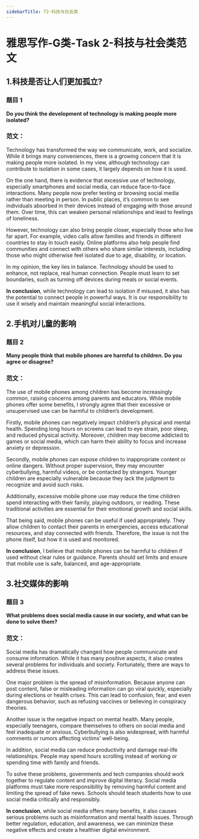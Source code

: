 ```yaml
---
sidebarTitle: T2-科技与社会类
---
```



# 雅思写作-G类-Task 2-科技与社会类范文

## 1.科技是否让人们更加孤立?

### 题目 1

**Do you think the development of technology is making people more isolated?**

### 范文：

Technology has transformed the way we communicate, work, and socialize. While it brings many conveniences, there is a growing concern that it is making people more isolated. In my view, although technology can contribute to isolation in some cases, it largely depends on how it is used.

On the one hand, there is evidence that excessive use of technology, especially smartphones and social media, can reduce face-to-face interactions. Many people now prefer texting or browsing social media rather than meeting in person. In public places, it’s common to see individuals absorbed in their devices instead of engaging with those around them. Over time, this can weaken personal relationships and lead to feelings of loneliness.

However, technology can also bring people closer, especially those who live far apart. For example, video calls allow families and friends in different countries to stay in touch easily. Online platforms also help people find communities and connect with others who share similar interests, including those who might otherwise feel isolated due to age, disability, or location.

In my opinion, the key lies in balance. Technology should be used to enhance, not replace, real human connection. People must learn to set boundaries, such as turning off devices during meals or social events.

**In conclusion**, while technology can lead to isolation if misused, it also has the potential to connect people in powerful ways. It is our responsibility to use it wisely and maintain meaningful social interactions.

## 2.手机对儿童的影响

### 题目 2

**Many people think that mobile phones are harmful to children. Do you agree or disagree?**

### 范文：

The use of mobile phones among children has become increasingly common, raising concerns among parents and educators. While mobile phones offer some benefits, I strongly agree that their excessive or unsupervised use can be harmful to children’s development.

Firstly, mobile phones can negatively impact children’s physical and mental health. Spending long hours on screens can lead to eye strain, poor sleep, and reduced physical activity. Moreover, children may become addicted to games or social media, which can harm their ability to focus and increase anxiety or depression.

Secondly, mobile phones can expose children to inappropriate content or online dangers. Without proper supervision, they may encounter cyberbullying, harmful videos, or be contacted by strangers. Younger children are especially vulnerable because they lack the judgment to recognize and avoid such risks.

Additionally, excessive mobile phone use may reduce the time children spend interacting with their family, playing outdoors, or reading. These traditional activities are essential for their emotional growth and social skills.

That being said, mobile phones can be useful if used appropriately. They allow children to contact their parents in emergencies, access educational resources, and stay connected with friends. Therefore, the issue is not the phone itself, but how it is used and monitored.

**In conclusion**, I believe that mobile phones can be harmful to children if used without clear rules or guidance. Parents should set limits and ensure that mobile use is safe, balanced, and age-appropriate.


## 3.社交媒体的影响

### 题目 3

**What problems does social media cause in our society, and what can be done to solve them?**

### 范文：

Social media has dramatically changed how people communicate and consume information. While it has many positive aspects, it also creates several problems for individuals and society. Fortunately, there are ways to address these issues.

One major problem is the spread of misinformation. Because anyone can post content, false or misleading information can go viral quickly, especially during elections or health crises. This can lead to confusion, fear, and even dangerous behavior, such as refusing vaccines or believing in conspiracy theories.

Another issue is the negative impact on mental health. Many people, especially teenagers, compare themselves to others on social media and feel inadequate or anxious. Cyberbullying is also widespread, with harmful comments or rumors affecting victims’ well-being.

In addition, social media can reduce productivity and damage real-life relationships. People may spend hours scrolling instead of working or spending time with family and friends.

To solve these problems, governments and tech companies should work together to regulate content and improve digital literacy. Social media platforms must take more responsibility by removing harmful content and limiting the spread of fake news. Schools should teach students how to use social media critically and responsibly.

**In conclusion**, while social media offers many benefits, it also causes serious problems such as misinformation and mental health issues. Through better regulation, education, and awareness, we can minimize these negative effects and create a healthier digital environment.


